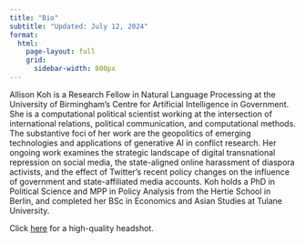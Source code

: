 ```yaml
---
title: "Bio" 
subtitle: "Updated: July 12, 2024"
format: 
  html: 
    page-layout: full
    grid: 
      sidebar-width: 800px
---
```


Allison Koh is a Research Fellow in Natural Language Processing at the University of Birmingham’s Centre for Artificial Intelligence in Government. She is a computational political scientist working at the intersection of international relations, political communication, and computational methods. The substantive foci of her work are the geopolitics of emerging technologies and applications of generative AI in conflict research. Her ongoing work examines the strategic landscape of digital transnational repression on social media, the state-aligned online harassment of diaspora activists, and the effect of Twitter's recent policy changes on the influence of government and state-affiliated media accounts. Koh holds a PhD in Political Science and MPP in Policy Analysis from the Hertie School in Berlin, and completed her BSc in Economics and Asian Studies at Tulane University. 

Click [here](img/allisonkoh.png) for a high-quality headshot.   